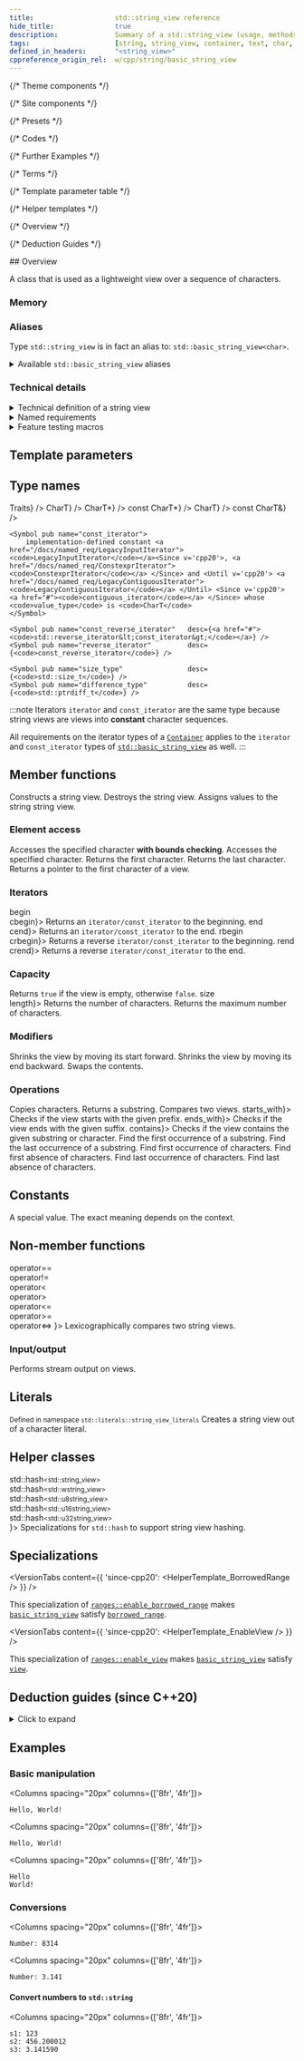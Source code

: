 ```yaml
---
title:                    std::string_view reference
hide_title:               true
description:              Summary of a std::string_view (usage, methods, etc.) - C++ Language
tags:                     [string, string_view, container, text, char, word, phrase]
defined_in_headers:       "<string_view>"
cppreference_origin_rel:  w/cpp/string/basic_string_view
---
```


{/* Theme components */}

{/* Site components */}

{/* Presets */}

{/* Codes */}

{/* Further Examples */}

{/* Terms */}

{/* Template parameter table */}

{/* Helper templates */}

{/* Overview */}

{/* Deduction Guides */}

<HiddenHeading>
  ## Overview
</HiddenHeading>

<Tabs>
  <TabItem value="simplified" label="Simplified" default>
    <OverviewSimplifiedRegular />
  </TabItem>
  <TabItem value="detailed" label="Detailed">
    <OverviewDetailedRegular />
  </TabItem>
</Tabs>

A class that is used as a lightweight view over a sequence of characters.

### Memory

<ImproveSection />

### Aliases

Type `std::string_view` is in fact an alias to: `std::basic_string_view<char>`.

<details>
  <summary>Available <code>std::basic_string_view</code> aliases</summary>
  <div>
    <SymbolTable noTraits>
      <Symbol name="std::string_view"			desc={<code>std::basic_string_view&lt;char&gt;</code>}/>
      <Symbol name="std::wstring_view" 		desc={<code>std::basic_string_view&lt;wchar_t&gt;</code>}/>
      <Symbol name={<Since v='cpp20'>std::u8string_view</Since>}		desc={<code>std::basic_string_view&lt;char8_t&gt;</code>}/>
      <Symbol name={<Since v='cpp11'>std::u16string_view</Since>}		desc={<code>std::basic_string_view&lt;char16_t&gt;</code>}/>
      <Symbol name={<Since v='cpp11'>std::u32string_view</Since>}		desc={<code>std::basic_string_view&lt;char32_t&gt;</code>}/>
    </SymbolTable>
  </div>
</details>

### Technical details

<details>
<summary>Technical definition of a string view</summary>
<div>

The class template `basic_string_view` describes an object that can refer to a constant contiguous sequence of char-like objects with the first element of the sequence at position zero.

A typical implementation holds only two members: a pointer to constant `CharT` and a size.

<Since v='cpp11'> Every specialization of <a href="string"><code>std::basic_string_view</code></a> is a <a href="/docs/named_req/TriviallyCopyable"><code>TriviallyCopyable</code></a> type. </Since>

</div>
</details>

<details>
<summary>Named requirements</summary>
<div>

`std::basic_string_view` meets the requirements of:
- <Since v="cpp23"><a href="/docs/named_req/TriviallyCopyable">TriviallyCopyable</a></Since>

	-
		:::note
		Specializations of [`std::basic_string_view`](#) are already trivially copyable types in all existing implementations, even before the formal requirement introduced in C++23.
		:::

</div>
</details>

<details>
<summary>Feature testing macros</summary>
<div>

<ImproveSection />

</div>
</details>

<ClassSummary name="string_view" namespaces="std" folder="string" headerName="string_view">

## Template parameters

<TemplateParameterTable />

## Type names

<SymbolTable>
	<Symbol pub name="traits_type"				desc={<code>Traits</code>} />
	<Symbol pub name="value_type" 				desc={<code>CharT</code>} />
	<Symbol pub name="pointer"					desc={<code>CharT*</code>} />
	<Symbol pub name="const_pointer"			desc={<code>const CharT*</code>} />
	<Symbol pub name="reference"				desc={<code>CharT</code>} />
	<Symbol pub name="const_reference"			desc={<code>const CharT&</code>} />

	<Symbol pub name="const_iterator">
		implementation-defined constant <a href="/docs/named_req/LegacyInputIterator"><code>LegacyInputIterator</code></a><Since v='cpp20'>, <a href="/docs/named_req/ConstexprIterator"><code>ConstexprIterator</code></a> </Since> and <Until v='cpp20'> <a href="/docs/named_req/LegacyContiguousIterator"><code>LegacyContiguousIterator</code></a> </Until> <Since v='cpp20'> <a href="#"><code>contiguous_iterator</code></a> </Since> whose <code>value_type</code> is <code>CharT</code>
	</Symbol>

	<Symbol pub name="const_reverse_iterator"	desc={<a href="#"><code>std::reverse_iterator&lt;const_iterator&gt;</code></a>} />
	<Symbol pub name="reverse_iterator"			desc={<code>const_reverse_iterator</code>} />

	<Symbol pub name="size_type"				desc={<code>std::size_t</code>} />
	<Symbol pub name="difference_type"			desc={<code>std::ptrdiff_t</code>} />
</SymbolTable>


:::note Iterators
`iterator` and `const_iterator` are the same type because string views are views into **constant** character sequences.

All requirements on the iterator types of a [`Container`](/docs/named_req/Container) applies to the `iterator` and `const_iterator` types of [`std::basic_string_view`](#) as well.
:::

## Member functions

<SymbolTable>
	<Symbol pub autoLink linkName="constructors" name="(constructors)">
		Constructs a string view.
	</Symbol>
	<Symbol pub name="(destructor)">
		Destroys the string view.
	</Symbol>
	<Symbol pub autoLink linkName="operator_assign" name="operator=">
		Assigns values to the string string view.
	</Symbol>
</SymbolTable>

### Element access

<SymbolTable>
	<Symbol pub autoLink name="at">
		Accesses the specified character <b>with bounds checking</b>.
	</Symbol>
	<Symbol pub autoLink linkName="operator_subscript" name="operator[]">
		Accesses the specified character.
	</Symbol>
	<Symbol pub autoLink linkName="front" name="front">
		Returns the first character.
	</Symbol>
	<Symbol pub autoLink linkName="back" name="back">
		Returns the last character.
	</Symbol>
	<Symbol pub autoLink name="data">
		Returns a pointer to the first character of a view.
	</Symbol>
</SymbolTable>

### Iterators

<SymbolTable>
	<Symbol pub autoLink linkName="begin" name={<>begin<br/>cbegin</>}>
		Returns an <code>iterator/const_iterator</code> to the beginning.
	</Symbol>
	<Symbol pub autoLink linkName="end" name={<>end<br/>cend</>}>
		Returns an <code>iterator/const_iterator</code> to the end.
	</Symbol>
	<Symbol pub autoLink linkName="rbegin" name={<>rbegin<br/>crbegin</>}>
		Returns a reverse <code>iterator/const_iterator</code> to the beginning.
	</Symbol>
	<Symbol pub autoLink linkName="rend" name={<>rend<br/>crend</>}>
		Returns a reverse <code>iterator/const_iterator</code> to the end.
	</Symbol>
</SymbolTable>

### Capacity

<SymbolTable>
	<Symbol pub autoLink name="empty">
		Returns <code>true</code> if the view is empty, otherwise <code>false</code>.
	</Symbol>
	<Symbol pub autoLink linkName="size" name={<>size<br/>length</>}>
		Returns the number of characters.
	</Symbol>
	<Symbol pub autoLink name="max_size">
		Returns the maximum number of characters.
	</Symbol>
</SymbolTable>

### Modifiers

<SymbolTable>
	<Symbol pub autoLink name="remove_prefix">
		Shrinks the view by moving its start forward.
	</Symbol>
	<Symbol pub autoLink name="remove_suffix">
		Shrinks the view by moving its end backward.
	</Symbol>
	<Symbol pub autoLink name="swap">
		Swaps the contents.
	</Symbol>
</SymbolTable>

### Operations

<SymbolTable>
	<Symbol pub autoLink name="copy">
		Copies characters.
	</Symbol>
	<Symbol pub autoLink name="substr">
		Returns a substring.
	</Symbol>
	<Symbol pub autoLink name="compare">
		Compares two views.
	</Symbol>
	<Symbol pub autoLink linkName="starts_with" name={<Since v="cpp20">starts_with</Since>}>
		Checks if the view starts with the given prefix.
	</Symbol>
	<Symbol pub autoLink linkName="ends_with" name={<Since v="cpp20">ends_with</Since>}>
		Checks if the view ends with the given suffix.
	</Symbol>
	<Symbol pub autoLink linkName="contains" name={<Since v="cpp23">contains</Since>}>
		Checks if the view contains the given substring or character.
	</Symbol>
	<Symbol pub autoLink name="find">
		Find the first occurrence of a substring.
	</Symbol>
	<Symbol pub autoLink name="rfind">
		Find the last occurrence of a substring.
	</Symbol>
	<Symbol pub autoLink name="find_first_of">
		Find first occurrence of characters.
	</Symbol>
	<Symbol pub autoLink name="find_first_not_of">
		Find first absence of characters.
	</Symbol>
	<Symbol pub autoLink name="find_last_of">
		Find last occurrence of characters.
	</Symbol>
	<Symbol pub autoLink name="find_last_not_of">
		Find last absence of characters.
	</Symbol>
</SymbolTable>

## Constants

<SymbolTable>
	<Symbol pub static constexpr name="npos">
		A special value. The exact meaning depends on the context.
	</Symbol>
</SymbolTable>

## Non-member functions

<SymbolTable noTraits>
	<Symbol name={<>
				operator==<br/>
				<Removed v="cpp20">operator!= </Removed> <br />
				<Removed v="cpp20">operator&lt; </Removed> <br />
				<Removed v="cpp20">operator&gt; </Removed> <br />
				<Removed v="cpp20">operator&lt;= </Removed> <br />
				<Removed v="cpp20">operator&gt;= </Removed> <br />
				operator&lt;=&gt;
			</>}>
		Lexicographically compares two string views.
	</Symbol>
</SymbolTable>

### Input/output

<SymbolTable noTraits>
	<Symbol name="operator<<">
		Performs stream output on views.
	</Symbol>
</SymbolTable>

## Literals

<small>Defined in namespace <code>std::literals::string_view_literals</code></small>
<SymbolTable noTraits>
	<Symbol name='operator ""sv'>
		Creates a string view out of a character literal.
	</Symbol>
</SymbolTable>

## Helper classes

<SymbolTable noTraits>
	<Symbol name={<>
				<Since v="cpp11"> std::hash<small>&lt;std::string_view&gt;</small> </Since> <br />
				<Since v="cpp11"> std::hash<small>&lt;std::wstring_view&gt;</small> </Since> <br />
				<Since v="cpp20"> std::hash<small>&lt;std::u8string_view&gt;</small> </Since> <br />
				<Since v="cpp11"> std::hash<small>&lt;std::u16string_view&gt;</small> </Since> <br />
				<Since v="cpp11"> std::hash<small>&lt;std::u32string_view&gt;</small> </Since> <br />
			</>}>
		Specializations for <code>std::hash</code> to support string view hashing.
	</Symbol>
</SymbolTable>

## Specializations

<VersionTabs content={{
	'since-cpp20': <HelperTemplate_BorrowedRange />
}} />

This specialization of [`ranges::enable_borrowed_range`](#) makes [`basic_string_view`](#) satisfy [`borrowed_range`](#).

<VersionTabs content={{
	'since-cpp20': <HelperTemplate_EnableView />
}} />

This specialization of [`ranges::enable_view`](#) makes [`basic_string_view`](#) satisfy [`view`](#).

</ClassSummary>

## Deduction guides (since C++20)

<details>
<summary>Click to expand</summary>
<div>

	<DeductionGuides />

</div>
</details>

## Examples

### Basic manipulation

<Columns spacing="20px" columns={['8fr', '4fr']}>
<div>

<CustomCodeBlock withTitle>
	<FurtherExampleCreateAndPrintSimpleString />
</CustomCodeBlock>

</div>
<div>

```plaintext title="Result"
Hello, World!
```

</div>
</Columns>

<Columns spacing="20px" columns={['8fr', '4fr']}>
<div>

<CustomCodeBlock withTitle>
	<FurtherExampleConcatenatingStrings />
</CustomCodeBlock>

</div>
<div>

```plaintext title="Result"
Hello, World!
```

</div>
</Columns>

<Columns spacing="20px" columns={['8fr', '4fr']}>
<div>

<CustomCodeBlock withTitle>
	<FurtherExampleSplittingAString />
</CustomCodeBlock>

</div>
<div>

```plaintext title="Result"
Hello
World!
```

</div>
</Columns>

### Conversions

<Columns spacing="20px" columns={['8fr', '4fr']}>
<div>

<CustomCodeBlock withTitle>
	<FurtherExampleConvertStringToInt />
</CustomCodeBlock>

</div>
<div>

```plaintext title="Result"
Number: 8314
```

</div>
</Columns>

<Columns spacing="20px" columns={['8fr', '4fr']}>
<div>

<CustomCodeBlock withTitle>
	<FurtherExampleConvertStringToFloat />
</CustomCodeBlock>

</div>
<div>

```plaintext title="Result"
Number: 3.141
```

</div>
</Columns>

#### Convert numbers to `std::string`

<Columns spacing="20px" columns={['8fr', '4fr']}>
<div>

<CustomCodeBlock withTitle>
	<FurtherExampleConvertNumbersToString />
</CustomCodeBlock>

</div>
<div>

```plaintext title="Possible output"
s1: 123
s2: 456.200012
s3: 3.141590
```

</div>
</Columns>
